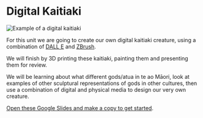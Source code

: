 # Digital Kaitiaki

![Example of a digital kaitiaki](https://media.tewahi.com/digikaitiaki.png)

For this unit we are going to create our own digital kaitiaki creature, using a combination of [DALL E](https://learn.tewahi.com/tools/dalle) and [ZBrush](https://learn.tewahi.com/tools/zbrush).

We will finish by 3D printing these kaitiaki, painting them and presenting them for review.

We will be learning about what different gods/atua in te ao Māori, look at examples of other sculptural representations of gods in other cultures, then use a combination of digital and physical media to design our very own creature.

[Open these Google Slides and make a copy to get started](https://docs.google.com/presentation/d/1v0_fjMKpm9AwDpD8U1zNZzWPvddB5WIE-UEUN2rBU3A/edit?usp=sharing).